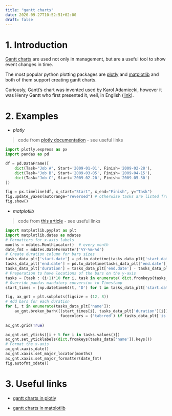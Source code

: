 ```yaml
---
title: "gantt charts"
date: 2020-09-27T10:52:51+02:00
draft: false
---
```


# 1. Introduction


[Gantt charts](https://en.wikipedia.org/wiki/Gantt_chart) are used not only in management, but are a useful tool to show event changes in time.

The most popular python plotting packages are [plotly](https://plotly.com/) and [matplotlib](https://matplotlib.org/) and both of them support creating gantt charts.

Curiously, Gantt's chart was invented used by Karol Adamiecki, however it was Henry Gantt who first presented it, well, in English ([link](https://en.wikipedia.org/wiki/Karol_Adamiecki)).


# 2. Examples

* *plotly*

>code from [plotly documentation](https://plotly.com/python/gantt/) - see useful links

```python
import plotly.express as px
import pandas as pd

df = pd.DataFrame([
    dict(Task="Job A", Start='2009-01-01', Finish='2009-02-28'),
    dict(Task="Job B", Start='2009-03-05', Finish='2009-04-15'),
    dict(Task="Job C", Start='2009-02-20', Finish='2009-05-30')
])

fig = px.timeline(df, x_start="Start", x_end="Finish", y="Task")
fig.update_yaxes(autorange="reversed") # otherwise tasks are listed from the bottom up
fig.show()
```

* *matplotlib*

>code from [this article](https://towardsdatascience.com/from-the-bridge-to-tasks-planning-build-gannt-chart-in-python-r-and-tableau-7256fb7615f8) - see useful links

```python
import matplotlib.pyplot as plt
import matplotlib.dates as mdates
# Formatters for x-axis labels
months = mdates.MonthLocator()  # every month
date_fmt = mdates.DateFormatter('%Y-%m-%d')
# Create duration column for bars sizes
tasks_data_plt['start.date'] = pd.to_datetime(tasks_data_plt['start.date'])
tasks_data_plt['end.date'] = pd.to_datetime(tasks_data_plt['end.date'])
tasks_data_plt['duration'] = tasks_data_plt['end.date'] - tasks_data_plt['start.date']
# Preperation to have locations of the bars on the y-axis
tasks = {task : (i+1)*10 for i, task in enumerate( dict.fromkeys(tasks_data['name']) )}
# Override pandas mandatory conversion to Timestamp
start_times = [np.datetime64(t, 'D') for t in tasks_data_plt['start.date'] ]

fig, ax_gnt = plt.subplots(figsize = (12, 8))
# Add bars for each duration
for i, t in enumerate(tasks_data_plt['name']):
    ax_gnt.broken_barh([(start_times[i], tasks_data_plt['duration'][i])], (tasks[t], 9),
                        facecolors = ('tab:red') if tasks_data_plt['is.critical'][i] else ('tab:grey')) 
  
ax_gnt.grid(True)

ax_gnt.set_yticks([i + 5 for i in tasks.values()]) 
ax_gnt.set_yticklabels(dict.fromkeys(tasks_data['name']).keys()) 
# Format the x-axis
ax_gnt.xaxis_date()
ax_gnt.xaxis.set_major_locator(months)
ax_gnt.xaxis.set_major_formatter(date_fmt)
fig.autofmt_xdate()
```


# 3. Useful links

* [gantt charts in plotly](https://plotly.com/python/gantt/)

* [gantt charts in matplotlib](https://towardsdatascience.com/from-the-bridge-to-tasks-planning-build-gannt-chart-in-python-r-and-tableau-7256fb7615f8)
